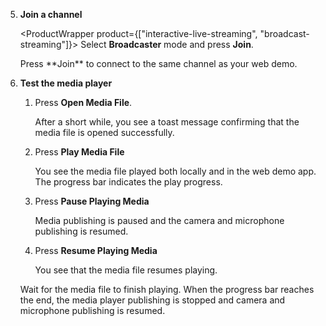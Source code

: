 
5. **Join a channel**    

    <ProductWrapper product={["interactive-live-streaming", "broadcast-streaming"]}>
    Select **Broadcaster** mode and press **Join**.
    </ProductWrapper>

    <ProductWrapper product="video-calling, voice-calling">
    Press **Join** to connect to the same channel as your web demo.
    </ProductWrapper>

7. **Test the media player**

    1.  Press **Open Media File**.

        After a short while, you see a toast message confirming that the media file is opened successfully.

    1.  Press **Play Media File**

        You see the media file played both locally and in the web demo app. The progress bar indicates the play progress.

    1.  Press **Pause Playing Media**

        Media publishing is paused and the camera and microphone publishing is resumed.

    1.  Press **Resume Playing Media**

        You see that the media file resumes playing.

    Wait for the media file to finish playing. When the progress bar reaches the end, the media player publishing is stopped and camera and microphone publishing is resumed.


